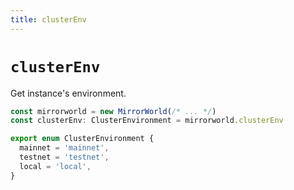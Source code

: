 ```yaml
---
title: clusterEnv
---
```


# `clusterEnv`

Get instance's environment.

```ts
const mirrorworld = new MirrorWorld(/* ... */)
const clusterEnv: ClusterEnvironment = mirrorworld.clusterEnv

export enum ClusterEnvironment {
  mainnet = 'mainnet',
  testnet = 'testnet',
  local = 'local',
}
```